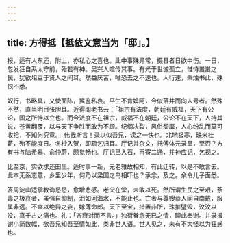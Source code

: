 ```yaml
---
---
---
```

title: 方得抵【抵依文意当为「邸」。】
---



报，适有人东还，附上，亦私心之喜也。此中事殊异常，摄县者日欲中伤。一日，忽发狂自系太守前，殆若有神。吴兴人喧传其事。有光于世诚孤立，惟恃蚩蚩之民，犹欲俎豆于贤人之间耳。然益厌苦，唯恐去之不速也。人行速，秉烛书此，殊恨不悉。

奴行，书略具，又使面陈，冀鉴私衷。平生不肯媕阿，今似落井而向人号者。然殊不然，直当明目张胆耳。近得阁老书云：「祖宗有法度，朝廷有威福，天下有公论，国之所恃以立也。而今法度不在祖宗，威福不在朝廷，公论不在天下，人持其说，苍黄翻覆，以与天下争胜而敢为不顾。纪纲决裂，风俗颓靡，人心纷乱而莫可收拾，不知何究竟。」伟哉斯言！录以似吾兄，读之一快也。北地极寒，珠米桂薪，殆不能度日。冬杪入贺，即疏乞归耳。厅记并杂文，托傅体元录呈，至否？方有书与陆希皋、俞仲蔚，颇觉畅也。厅记已入石，再寄二通，并神应记，乞视之。

比至京，实欲求还田里。适时事一新，元老雅故相知，有此迁转，以是不敢言去。此本无系恋意，乡里少年，何乃以梁国之鸟相吓也？承念，及之。余令儿子面悉。

答周淀山适承教诲恳恳，愈增悲感。老父在堂，未敢以死。然所谓生民之至艰，荼毒之极哀者，虽强自抑制，泪如河海水，不能止也。亡者与尊嫂恭人同自南戴，服属非远。不幸以绝异之姿，嫁薄命郎。天下至宝，措置非所，珠摧璧毁，汶汶以没，真千古之痛也。礼：「齐衰对而不言。」独荷眷念无已之情，聊此奉谢。并录报谢小简数幅，欲吾兄知吾至情如此，类非世人语。世人见之，未有不大怪以为狂惑也。